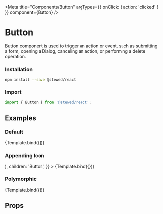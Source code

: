 
<Meta
    title="Components/Button"
    argTypes={{ onClick: { action: 'clicked' } }}
    component={Button}
/>

# Button

Button component is used to trigger an action or event, such as submitting a form, opening a Dialog, canceling an action, or performing a delete operation.

### Installation

```bash
npm install --save @stewed/react
```

### Import

```js
import { Button } from '@stewed/react';
```

## Examples


### Default

<Canvas>
    <Story
        name="Base"
        args={{
            disabled: false,
            size: 'md',
            skin: 'primary',
            variant: 'filled',
            children: 'Button',
        }}
    >
        {Template.bind({})}
    </Story>
</Canvas>

### Appending Icon

<Canvas>
    <Story
        name="Appending Icon"
        args={{
            leftIcon: (
                <svg
                    xmlns="http://www.w3.org/2000/svg"
                    fill="none"
                    viewBox="0 0 24 24"
                    strokeWidth={2}
                    stroke="currentColor"
                    width="1em"
                >
                    <path
                        strokeLinecap="round"
                        strokeLinejoin="round"
                        d="M21 21l-5.197-5.197m0 0A7.5 7.5 0 105.196 5.196a7.5 7.5 0 0010.607 10.607z"
                    />
                </svg>
            ),
            children: 'Button',
        }}
    >
        {Template.bind({})}
    </Story>
</Canvas>

### Polymorphic

<Canvas>
    <Story
        name="Polymorphic"
        args={{
            as: 'a',
            href: '#',
            children: 'Button',
        }}
    >
        {Template.bind({})}
    </Story>
</Canvas>

## Props

<ArgsTable of={Button} />
